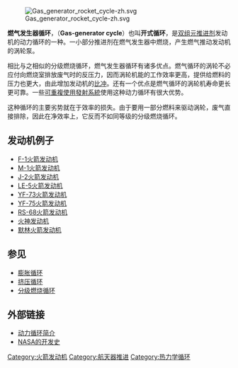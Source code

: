 {{noteTA
|G1=Aero}}
[[File:Gas_generator_rocket_cycle-zh.svg|thumb]]

'''燃气发生器循环'''，（'''Gas-generator cycle'''）也叫'''开式循环'''，是[[双组元推进剂|双组元推进剂]]发动机的动力循环的一种。一小部分推进剂在燃气发生器中燃烧，产生燃气推动发动机的涡轮泵。

相比与之相似的分级燃烧循环，燃气发生器循环有诸多优点。燃气循环的涡轮不必应付向燃烧室排放废气时的反压力，因而涡轮机能的工作效率更高，提供给燃料的压力也更大，由此增加发动机的[[比冲|比冲]]。还有一个优点是燃气循环的涡轮机寿命更长更可靠。一些[[可重複使用發射系統|可重複使用發射系統]]使用这种动力循环有很大优势。

这种循环的主要劣势就在于效率的损失。由于要用一部分燃料来驱动涡轮，废气直接排除，因此在净效率上，它反而不如同等级的分级燃烧循环。

==发动机例子==
*[[F-1火箭发动机|F-1火箭发动机]]
*[[M-1火箭发动机|M-1火箭发动机]]
*[[J-2火箭发动机|J-2火箭发动机]]
*[[LE-5火箭发动机|LE-5火箭发动机]]
*[[YF-73火箭发动机|YF-73火箭发动机]]
*[[YF-75火箭发动机|YF-75火箭发动机]]
*[[RS-68火箭发动机|RS-68火箭发动机]]
*[[火神发动机|火神发动机]]
*[[默林火箭发动机|默林火箭发动机]]

== 参见 ==

* [[膨胀循环|膨胀循环]]
* [[挤压循环|挤压循环]]
* [[分级燃烧循环|分级燃烧循环]]

==外部链接==

* [https://web.archive.org/web/20120414212704/http://www.aero.org/publications/crosslink/winter2004/03_sidebar3.html 动力循环简介]
* [http://history.nasa.gov/SP-4404/ch2-6.htm NASA的开发史] {{Wayback|url=http://history.nasa.gov/SP-4404/ch2-6.htm |date=20201027145653 }}
{{航天器推进}}
[[Category:火箭发动机|Category:火箭发动机]]
[[Category:航天器推进|Category:航天器推进]]
[[Category:热力学循环|Category:热力学循环]]